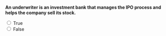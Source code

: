 ::: {.question-block}

**An underwriter is an investment bank that manages the IPO process and helps the company sell its stock.**

<form>
  <input type="radio" name="q1" value="T" onclick="checkAnswer('q1','T')"> True<br>
  <input type="radio" name="q1" value="F" onclick="checkAnswer('q1','T')"> False<br>
</form>

<div id="feedback-q1" class="feedback" data-status="" style="display:none;">
   The sentence is TRUE: The sentence contains the definition of an underwriter.
</div>

:::
